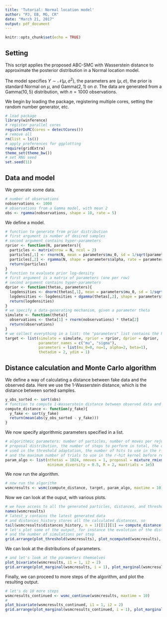 ```yaml
---
title: 'Tutorial: Normal location model'
author: "PJ, EB, MG, CR"
date: "March 21, 2017"
output: pdf_document
---
```


```r
knitr::opts_chunk$set(echo = TRUE)
```

## Setting

This script applies the proposed ABC-SMC with Wasserstein distance
to approximate the posterior distribution in a Normal location model.

The model specifies $Y \sim \mathcal{N}(\mu, \sigma^2)$,
the parameters are $(\mu, \sigma)$, the prior is standard Normal on $\mu$,
and Gamma$(2,1)$ on $\sigma$. The data are generated from a Gamma$(10,5)$ distribution,
with $n= 1000$ observations.

We begin by loading the package, registering multiple cores, setting the random number generator, etc.

```r
# load package
library(winference)
# register parallel cores
registerDoMC(cores = detectCores())
# remove all
rm(list = ls())
# apply preferences for ggplotting
require(gridExtra)
theme_set(theme_bw())
# set RNG seed
set.seed(11)
```

## Data and model
We generate some data.
```r
# number of observations
nobservations <- 1000
# observations from a Gamma model, with mean 2
obs <- rgamma(nobservations, shape = 10, rate = 5)
```
We define a model.
```r
# function to generate from prior distribution
# first argument is number of desired samples
# second argument contains hyper-parameters
rprior <- function(N, parameters){
  particles <- matrix(nrow = N, ncol = 2)
  particles[,1] <- rnorm(N, mean = parameters$mu_0, sd = 1/sqrt(parameters$nu))
  particles[,2] <- rgamma(N, shape = parameters$alpha, rate = parameters$beta)
  return(particles)
}
# function to evaluate prior log-density
# first argument is a matrix of parameters (one per row)
# second argument contains hyper-parameters
dprior <- function(thetas, parameters){
  logdensities <- dnorm(thetas[,1], mean = parameters$mu_0, sd = 1/sqrt(parameters$nu), log = TRUE)
  logdensities <- logdensities + dgamma(thetas[,2], shape = parameters$alpha, rate = parameters$beta, log = TRUE)
  return(logdensities)
}
# we specify a data-generating mechanism, given a parameter theta
simulate <- function(theta){
  observations <- theta[1] + rnorm(nobservations) * theta[2]
  return(observations)
}
# we collect everything in a list; the "parameters" list contains the hyper-parameters
target <- list(simulate = simulate, rprior = rprior, dprior = dprior,
               parameter_names = c("mu", "sigma"),
               parameters = list(mu_0=0, nu=1, alpha=2, beta=1),
               thetadim = 2, ydim = 1)

```

## Distance calculation and Monte Carlo algorithm

We define a way of calculating a distance between fake data and the observed data. Here we use the 1-Wasserstein distance,
which is the distance between sorted samples.
```r
y_obs_sorted <- sort(obs)
# function to compute 1-Wasserstein distance between observed data and fake data given as argument
compute_distance <- function(y_fake){
  y_fake <- sort(y_fake)
  return(mean(abs(y_obs_sorted - y_fake)))
}
```
We now specify algorithmic parameters specified in a list.
```r
# algorithmic parameters: number of particles, number of moves per rejuvenation step,
# proposal distribution, the number of steps to perform in total, the diversity parameter
# used in the threshold adaptation, the number of hits to use in the r-hit kernel,
# and the maximum number of trials to use in the r-hit kernel before rejecting.
param_algo <- list(nthetas = 1024, nmoves = 1, proposal = mixture_rmixmod(),
                   minimum_diversity = 0.5, R = 2, maxtrials = 1e5)
```
We now run the algorithm. 
```r
# now run the algorithm
wsmcresults <- wsmc(compute_distance, target, param_algo, maxtime = 10)
```

Now we can look at the ouput, with various plots.
```r
# we have access to all the generated particles, distances, and thresholds
names(wsmcresults)
# latest_y contains the latest generated data
# and distances_history stores all the calculated distances, so
tail(wsmcresults$distances_history, n = 1)[[1]][1] == compute_distance(wsmcresults$latest_y[[1]])
# let's plot some of the output, for instance the evolution of the distance thresholds
# and the number of simulations per step
grid.arrange(plot_threshold(wsmcresults), plot_ncomputed(wsmcresults), ncol=2)
```
We can look at the distributions of parameters.
```r
# and let's look at the parameters themselves
plot_bivariate(wsmcresults, i1 = 1, i2 = 2)
grid.arrange(plot_marginal(wsmcresults, i = 1), plot_marginal(wsmcresults, i = 2), ncol=2)
```
Finally, we can proceed to more steps of the algorithm, and plot the resulting output.
```r
# let's do 10 more steps
wsmcresults_continued <- wsmc_continue(wsmcresults, maxtime = 10)
#
plot_bivariate(wsmcresults_continued, i1 = 1, i2 = 2)
grid.arrange(plot_marginal(wsmcresults_continued, i = 1), plot_marginal(wsmcresults_continued, i = 2), ncol=2)
```

